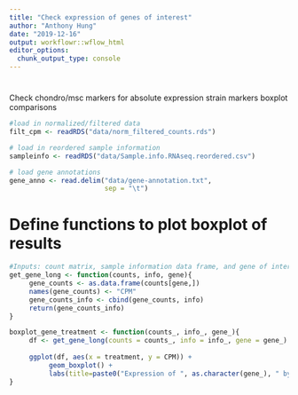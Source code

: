 ```yaml
---
title: "Check expression of genes of interest"
author: "Anthony Hung"
date: "2019-12-16"
output: workflowr::wflow_html
editor_options:
  chunk_output_type: console
---
```


# 

Check chondro/msc markers for absolute expression
strain markers boxplot comparisons

```r
#load in normalized/filtered data
filt_cpm <- readRDS("data/norm_filtered_counts.rds")

# load in reordered sample information
sampleinfo <- readRDS("data/Sample.info.RNAseq.reordered.csv")

# load gene annotations
gene_anno <- read.delim("data/gene-annotation.txt",
                        sep = "\t")
```

# Define functions to plot boxplot of results

```r
#Inputs: count matrix, sample information data frame, and gene of interest in the ENSG format
get_gene_long <- function(counts, info, gene){
     gene_counts <- as.data.frame(counts[gene,])
     names(gene_counts) <- "CPM"
     gene_counts_info <- cbind(gene_counts, info)
     return(gene_counts_info)
}

boxplot_gene_treatment <- function(counts_, info_, gene_){
     df <- get_gene_long(counts = counts_, info = info_, gene = gene_)
     
     ggplot(df, aes(x = treatment, y = CPM)) +
          geom_boxplot() + 
          labs(title=paste0("Expression of ", as.character(gene_), " by treatment"), x= "Treatment", y = "Counts per million reads")
}
```

